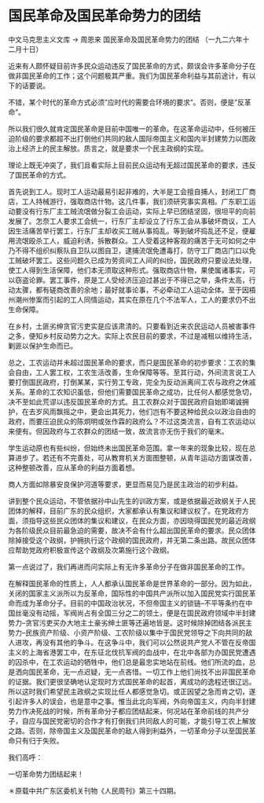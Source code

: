 # 国民革命及国民革命势力的团结

中文马克思主义文库 -> 周恩来
国民革命及国民革命势力的团结
（一九二六年十二月十日）

近来有人颇怀疑目前许多民众运动违反了国民革命的方式，颇误会许多革命分子在做非国民革命的工作；这个问题极其严重。我们为国民革命利益与其前途计，有以下的话要说。

不错，某个时代的革命方式必须"应时代的需要合环境的要求"。否则，便是"反革命"。

所以我们很久就肯定国民革命是目前中国唯一的革命。在这革命运动中，任何被压迫阶级的要求都超不出打倒他们共同的敌人国际帝国主义和国内半封建势力以图政治上经济上的民主解放。质言之，就是要求一个民主政纲的实现。

理论上既无冲突了，我们且看实际上目前民众运动有无超过国民革命的要求，违反了国民革命的方式。

首先说到工人。现时工人运动最易引起非难的，大半是工会擅自捕人，封闭工厂商店，工人持械游行，强取商店什物。这几件事，我们须研究事实真相。广东职工运动要没有行东厂主工贼流氓做分裂工会运动，实际上早已团结坚固，很坦平的向前发展了。怎奈工人要求工会统一，行东厂主却设立了行东工会从事破坏商议，工人因生活痛苦举行罢工，行东厂主却收买工贼从事捣乱。等到破坏捣乱还不足，便雇用流氓殴杀工人，威迫利诱，拆散群众。工人受着这种客观的痛苦于无可如何之中乃不得不组织纠察队自卫队以图自卫，逮捕流氓免遭毒打，防守工厂商店门口以免工贼破坏罢工。这些问题久已成为劳资间工人间的纠纷，国民政府只要设法处理，使工人得到生活保障，他们本无须取这种形式。强取商店什物，果使属诸事实，可以窃盗论罪。罢工事件，原是工人受经济压迫过甚出于不得已之举，条件太高，行动太骤，都有磋商改善的余地；最好就事论事，不必牵动工人运动全体。至于因梧州潮州惨案而引起的工人同情运动，其实在原在几个不法军人，工人的要求仍不出生命保障。

在乡村，土匪劣绅贪官污吏实是应该肃清的。只要看到近来农民运动人员被害事件之多，便知乡村反动势力之大。实际上农民目前的要求，不过是减租以维持生活，剿匪以保护生命而已。

总之，工农运动并未超过国民革命的要求，而只是国民革命的初步要求：工农的集会自由，工人罢工权，工农生活改善，生命保障等等。至其行动，外间流言说工人要打倒国民政府，打倒某某，实行劳工专政，完全为反动派离间工农与政府之休戚关系。革命的工农知识虽低，但他们需要国民革命之成功，比任何人都感觉急切，决不至如此荒谬以违反国民革命的方式。且工农群众对于国民政府自始即竭诚拥护，在去岁风雨飘摇之中，更会出其死力，他们岂有不要这种给民众以政治自由的政府，而要压迫民众的陈炯明或张作霖的政府么？不过这类流言，自有工农运动以来便有。但因政府与工农群众的团结一致，故流言亦无伤于我们的毫末。

学生运动原也有些纠纷，但始终未出国民革命范围。拿一年来的现象比较，现在总算进步了。若还有不完善处，可从教育机关方面图整顿，从青年运动方面谋改善，这种整顿改善，应从革命的利益方面着想。

商人方面如除暴安良保护河道等要求，更显而易见乃是民主政治的初步利益。

讲到整个民众运动，不管依据孙中山先生的训政方案，或是依据最近政纲关于人民团体的解释，目前广东的民众组织，大家都承认有集议和建议权了。在党政府方面，须指导这些民众团体的集议和建议，在民众方面，亦因晓得国民党的最近政纲为各阶级民众目前最急迫的需要，故决不会有什么超出国民革命的要求。民众团体除掉接受这个政纲，护拥执行这个政纲的国民政府，并无第二条出路。故民众团体应帮助党政府积极宣传这个政纲及次第施行这个政纲。

第一点说过了，我们再进而问实际上有无许多革命分子在做非国民革命的工作。

在解释国民革命的性质上，人人都承认国民革命是世界革命的一部分。因为如此，关闭的国家主义派所以为反革命，国际性的中国共产派所以加入国民党实行国民革命而成为革命分子。目前的中国政治状况，不但帝国主义的锁链--不平等条约在中国丝毫没有动摇，军阀尚占有全国三分之二的领土，便是在国民政府领域中半封建势力--贪官污吏买办大地主土豪劣绅土匪等还遍地皆是。这时候除掉团结各派民主势力--民族资产阶级、小资产阶级、工农阶级以集中于国民党领导之下向共同的敌人进攻，再没有其他的争斗。在这争斗中，我们可以公然说共产党人不管在反帝国主义的上海省港罢工中，在东征北伐抗军阀的血战中，在北中各部为办国民党遭遇的囚杀中，在工农运动的牺牲中，他们总是最忠实地站在前线。他们所流的血，总是洒向国民革命，无一点迟疑，无一点吝惜。一切工作上他们尚找不出非国民革命的证据。我们更很坚确地认定现时方式国民革命的起首，离成功的逸程还很辽远。所以这时我们希望民主政纲之实现比任人都感觉急切。或正因望之急而肯之切，遂引起许多人的误会，也是意中之事。惟当此北向军阀，外向帝国主义，内向半封建势力作决死战的时候，所有革命分子都应团结起来，何况站在革命前线的共产分子，自应与国民党密切的合作才有打倒我们共同敌人的可能，才能引导工农上解放之路。否则，除帝国主义及国民革命的敌人得到利益外，一切革命分子以至国民革命只有归于失败。

我们高呼：

一切革命势力团结起来！

＊原载中共广东区委机关刊物《人民周刊》第三十四期。


